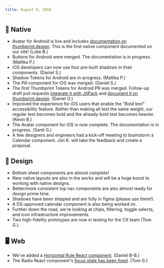 ```yaml
---
title: August 8, 2019
---
```


## 📱 Native

-   Avatar for Android is live and includes [documentation on thumbprint.design](https://thumbprint.design/components/avatar/android/). This is the first native component documented on our site! (Luke B.)
-   Buttons for Android were merged. The documentation is in progress. (Mallika P.)
-   iOS developers can now use four pre-built shadows in their components. (Daniel S.)
-   Shadow Tokens for Android are in-progress. (Mallika P.)
-   The Pill component for iOS was merged. (Daniel S.)
-   The first Thumbprint Tokens for Android PR was merged. Follow-up draft pull requests [integrate it with JitPack](https://github.com/thumbtack/thumbprint/pull/408) and [document it on thumbprint.design](https://github.com/thumbtack/thumbprint/pull/409). (Daniel O.)
-   Improved the experience for iOS users that enable the "Bold text" accessibility feature. Rather than making all text the same weight, our regular text becomes bold and the already-bold text becomes heavier. (Kevin B.)
-   The Avatar component for iOS is now complete. The documentation is in progress. (Santi G.)
-   A few designers and engineers had a kick-off meeting to brainstorm a Calendar component. Jon K. will take the feedback and create a proposal.

## 🍭 Design

-   Bottom sheet components are almost complete!
-   New native layouts are also in the works and will be a huge boost to working with native designs.
-   Better/more consistent top nav components are also almost ready for design prime time.
-   Shadows have been shipped and are fully in figma (please use them!).
-   A DS-approved calendar component is also being worked on.
-   Further down the road, we're looking at chips, filtering, toggle selects, and icon infrastructure improvements.
-   Two high-fidelity prototypes are now in testing for the CX team (Tom G.).

## 🖥 Web

-   We've added a [Horizontal Rule React component](https://thumbprint.design/components/horizontal-rule/react/). (Daniel B-B.)
-   The Radio React component's [focus state has been fixed](https://github.com/thumbtack/thumbprint/pull/411). (Tom G.)
